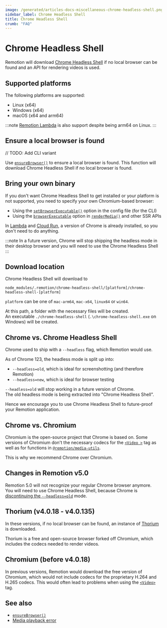```yaml
---
image: /generated/articles-docs-miscellaneous-chrome-headless-shell.png
sidebar_label: Chrome Headless Shell
title: Chrome Headless Shell
crumb: "FAQ"
---
```


# Chrome Headless Shell<AvailableFrom v="4.0.137"/>

Remotion will download [Chrome Headless Shell](https://developer.chrome.com/blog/chrome-headless-shell) if no local browser can be found and an API for rendering videos is used.

## Supported platforms

The following platforms are supported:

- Linux (x64)
- Windows (x64)
- macOS (x64 and arm64)

:::note
[Remotion Lambda](/docs/lambda) is also support despite being arm64 on Linux.
:::

## Ensure a local browser is found

// TODO: Add CLI variant

Use [`ensureBrowser()`](/docs/renderer/ensure-browser) to ensure a local browser is found. This function will download Chrome Headless Shell if no local browser is found.

## Bring your own binary

If you don't want Chrome Headless Shell to get installed or your platform is not supported, you need to specify your own Chromium-based browser:

- Using the [`setBrowserExecutable()`](/docs/config#setbrowserexecutable) option in the config file (for the CLI)
- Using the [`browserExecutable`](/docs/renderer/render-media) option in [`renderMedia()`](/docs/renderer/render-media) and other SSR APIs

In [Lambda](/docs/lambda) and [Cloud Run](/docs/cloudrun), a version of Chrome is already installed, so you don't need to do anything.

:::note
In a future version, Chrome will stop shipping the headless mode in their desktop browser and you will need to use the Chrome Headless Shell
:::

## Download location

Chrome Headless Shell will download to

```
node_modules/.remotion/chrome-headless-shell/[platform]/chrome-headless-shell-[platform]
```

`platform` can be one of `mac-arm64`, `mac-x64`, `linux64` or `win64`.

At this path, a folder with the necessary files will be created.  
An executable `./chrome-headless-shell` (`.\chrome-headless-shell.exe` on Windows) will be created.

## Chrome vs. Chrome Headless Shell

Chrome used to ship with a `--headless` flag, which Remotion would use.

As of Chrome 123, the headless mode is split up into:

- `--headless=old`, which is ideal for screenshotting (and therefore Remotion)
- `--headless=new`, which is ideal for browser testing

`--headless=old` will stop working in a future version of Chrome.  
The old headless mode is being extracted into "Chrome Headless Shell".

Hence we encourage you to use Chrome Headless Shell to future-proof your Remotion application.

## Chrome vs. Chromium

Chromium is the open-source project that Chrome is based on. Some versions of Chromium don't the necessary codecs for the [`<Video >`](/docs/video) tag as well as for functions in [`@remotion/media-utils`](/docs/media-utils).

This is why we recommend Chrome over Chromium.

## Changes in Remotion v5.0

Remotion 5.0 will not recognize your regular Chrome browser anymore.  
You will need to use Chrome Headless Shell, because Chrome is [discontinuing the `--headless=old`](#chrome-vs-chrome-headless-shell) mode.

## Thorium (v4.0.18 - v4.0.135)

In these versions, if no local browser can be found, an instance of [Thorium](https://thorium.rocks/) is downloaded.

Thorium is a free and open-source browser forked off Chromium, which includes the codecs needed to render videos.

## Chromium (before v4.0.18)

In previous versions, Remotion would download the free version of Chromium, which would not include codecs for the proprietary H.264 and H.265 codecs.
This would often lead to problems when using the [`<Video>`](/docs/video) tag.

## See also

- [`ensureBrowser()`](/docs/renderer/ensure-browser)
- [Media playback error](/docs/media-playback-error)
